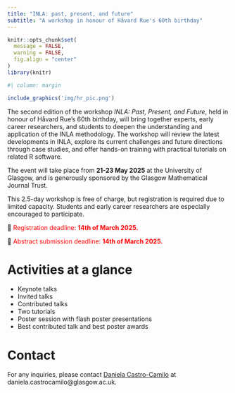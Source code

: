 ```yaml
---
title: "INLA: past, present, and future"
subtitle: "A workshop in honour of Håvard Rue's 60th birthday"
---
```

```r
knitr::opts_chunk$set(
  message = FALSE, 
  warning = FALSE,
  fig.align = "center"
)
library(knitr)
```

```r
#| column: margin

include_graphics('img/hr_pic.png')
```


<!-- ```{r, echo=F} -->
<!-- #| column: margin -->

<!-- include_graphics('img/inla_logo.png') -->
<!-- ``` -->


The second edition of the workshop *INLA: Past, Present, and Future*, held in honour of Håvard Rue's 60th birthday, will bring together experts, early career researchers, and students to deepen the understanding and application of the INLA methodology. The workshop will review the latest developments in INLA, explore its current challenges and future directions through case studies, and offer hands-on training with practical tutorials on related R software. 

The event will take place from **21-23 May 2025** at the University of Glasgow, and is generously sponsored by the Glasgow Mathematical Journal Trust.

This 2.5-day workshop is free of charge, but registration is required due to limited capacity. Students and early career researchers are especially encouraged to participate.

📣 <span style="color:red">Registration deadline: **14th of March 2025.**</span>

📣 <span style="color:red">Abstract submission deadline: **14th of March 2025.**</span>


<!-- The second edition of the workshop INLA: Past, Present, and Future will be held in honour of Håvard Rue's 60th birthday. The workshop aims to advance the understanding and application of the INLA methodology by bringing together experts, early career researchers, and students. It will focus on reviewing the latest developments in INLA, addressing its current limitations and future challenges through case studies, and providing hands-on training with practical tutorials on related R software. -->

<!-- The event will take place **21-23 May 2025** in the University of Glasgow and is generously sponsored by the Glasgow Mathematical Journal Trust. -->

<!-- This 2.5 day workshop is free of charge, but registration is required due to limited capacity. Students and early career researchers are encouraged to participate. -->

# Activities at a glance

- Keynote talks
- Invited talks
- Contributed talks
- Two tutorials
- Poster session with flash poster presentations
- Best contributed talk and best poster awards


<!-- # Venue -->

<!-- The Adam Smith Building and the School of Mathematics and Statistics, University of Glasgow. -->

<!-- **Organisers**: [Daniela Castro-Camilo](https://www.gla.ac.uk/schools/mathematicsstatistics/staff/danielacastrocamilo/){.external target="_blank"}, [Sara Martino](https://www.ntnu.edu/employees/sara.martino){.external target="_blank"}, and [Janine Illian](https://www.gla.ac.uk/schools/mathematicsstatistics/staff/janineillian/){.external target="_blank"} -->

<!-- # Registration -->

<!-- The workshop is free of charge, but registration is mandatory due to limited capacity. Please register to attend the workshop using [this form](https://forms.office.com/Pages/ResponsePage.aspx?id=KVxybjp2UE-B8i4lTwEzyJqR-CXnEDNJstG6HYmoV49URURCNjVYV0xKMjE4NVE5QUE3TkFET1JROC4u). -->

<!-- # Abstract submission -->

<!-- We welcome contributed talks and poster presentations. The deadline for abstract submission is the **3rd of March 2025**. -->
<!-- Please submit you abstract using [this form](https://forms.office.com/Pages/ResponsePage.aspx?id=KVxybjp2UE-B8i4lTwEzyJqR-CXnEDNJstG6HYmoV49UMzM3NFJOMUg5QVpXVUhZSEVLMVZUMDZESy4u). Abstracts should be a maximum of 250 words. -->

# Contact

For any inquiries, please contact [Daniela Castro-Camilo](https://www.gla.ac.uk/schools/mathematicsstatistics/staff/danielacastrocamilo/) at daniela.castrocamilo@glasgow.ac.uk.